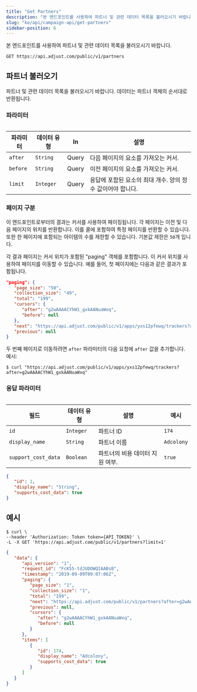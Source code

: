 ```yaml
---
title: "Get Partners"
description: "본 엔드포인트를 사용하여 파트너 및 관련 데이터 목록을 불러오시기 바랍니다."
slug: "ko/api/campaign-api/get-partners"
sidebar-position: 6
---
```


본 엔드포인트를 사용하여 파트너 및 관련 데이터 목록을 불러오시기 바랍니다.

```http
GET https://api.adjust.com/public/v1/partners
```

## 파트너 불러오기

파트너 및 관련 데이터 목록을 불러오시기 바랍니다. 데이터는 파트너 객체의 순서대로 반환됩니다.

### 파라미터

<Table>

| 파라미터 | 데이터 유형 | In    | 설명                                                       |
| -------- | ----------- | ----- | ---------------------------------------------------------- |
| `after`  | `String`    | Query | 다음 페이지의 요소를 가져오는 커서.                        |
| `before` | `String`    | Query | 이전 페이지의 요소를 가져오는 커서.                        |
| `limit`  | `Integer`   | Query | 응답에 포함된 요소의 최대 개수. 양의 정수 값이어야 합니다. |

</Table>

### 페이지 구분

이 엔드포인트로부터의 결과는 커서를 사용하여 페이징됩니다. 각 페이지는 이전 및 다음 페이지의 위치를 반환합니다. 이를 콜에 포함하여 특정 페이지를 반환할 수 있습니다. 또한 한 페이지에 포함되는 아이템의 수를 제한할 수 있습니다. 기본값 제한은 `50`개 입니다.

각 결과 페이지는 커서 위치가 포함된 "paging" 객체를 포함합니다. 이 커서 위치를 사용하여 페이지를 이동할 수 있습니다. 예를 들어, 첫 페이지에는 다음과 같은 결과가 포함됩니다.

```json
"paging": {
   "page_size": "50",
   "collection_size": "49",
   "total": "199",
   "cursors": {
      "after": "g2wAAAACYhW1_gxkAANuaWxq",
      "before": null
   },
   "next": "https://api.adjust.com/public/v1/apps/yxs12pfewq/trackers?after=g2wAAAACYhW1_gxkAANuaWxq&limit=50",
   "previous": null
}
```

두 번째 페이지로 이동하려면 `after` 파라미터의 다음 요청에 `after` 값을 추가합니다. 예시:

```console
$ curl "https://api.adjust.com/public/v1/apps/yxs12pfewq/trackers?after=g2wAAAACYhW1_gxkAANuaWxq"
```

### 응답 파라미터

<Table>

| 필드                | 데이터 유형 | 설명                            | 예시       |
| ------------------- | ----------- | ------------------------------- | ---------- |
| `id`                | `Integer`   | 파트너 ID                       | `174`      |
| `display_name`      | `String`    | 파트너 이름                     | `Adcolony` |
| `support_cost_data` | `Boolean`   | 파트너의 비용 데이터 지원 여부. | `true`     |

</Table>

```json
{
   "id": 1,
   "display_name": "String",
   "supports_cost_data": true
}
```

## 예시

```console
$ curl \
--header 'Authorization: Token token={API_TOKEN}' \
-L -X GET 'https://api.adjust.com/public/v1/partners?limit=1'
```

```json
{
   "data": {
      "api_version": "1",
      "request_id": "FcK55-tdJUDOWQIAABsB",
      "timestamp": "2019-09-09T09:07:06Z",
      "paging": {
         "page_size": "1",
         "collection_size": "1",
         "total": "199",
         "next": "https://api.adjust.com/public/v1/partners?after=g2wAAAACYhW1_gxkAANuaWxq&limit=1",
         "previous": null,
         "cursors": {
            "after": "g2wAAAACYhW1_gxkAANuaWxq",
            "before": null
         }
      },
      "items": [
         {
            "id": 174,
            "display_name": "Adcolony",
            "supports_cost_data": true
         }
      ]
   }
}
```

